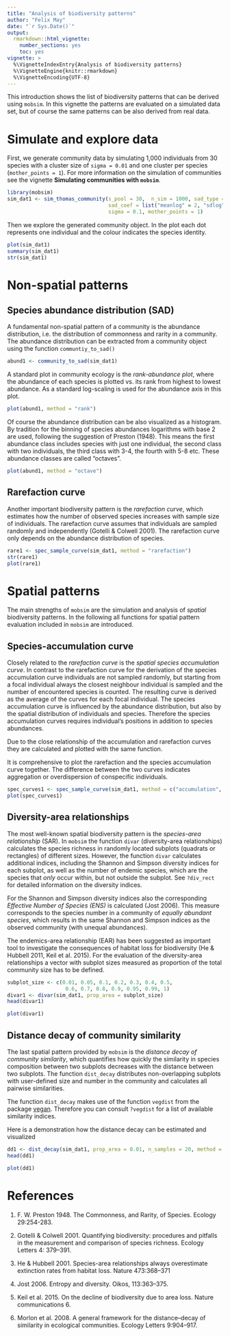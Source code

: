 ```yaml
---
title: "Analysis of biodiversity patterns"
author: "Felix May"
date: "`r Sys.Date()`"
output: 
  rmarkdown::html_vignette:
    number_sections: yes
    toc: yes
vignette: >
  %\VignetteIndexEntry{Analysis of biodiversity patterns}
  %\VignetteEngine{knitr::rmarkdown}
  %\VignetteEncoding{UTF-8}
---
```


This introduction shows the list of biodiversity patterns that can be derived
using `mobsim`. In this vignette the patterns are evaluated on a simulated
data set, but of course the same patterns can be also derived from real data.

# Simulate and explore data

First, we generate community data by simulating 1,000 individuals from 30 species
with a cluster size of `sigma = 0.01` and one cluster per species (`mother_points = 1`).
For more information on the simulation of communities see the vignette **Simulating
communities with `mobsim`**.

```r
library(mobsim)
sim_dat1 <- sim_thomas_community(s_pool = 30,  n_sim = 1000, sad_type = "lnorm",
                                 sad_coef = list("meanlog" = 2, "sdlog" = 1),
                                 sigma = 0.1, mother_points = 1)
```

Then we explore the generated community object. In the plot each dot represents one individual and the colour indicates the species
identity.

```r
plot(sim_dat1)
summary(sim_dat1)
str(sim_dat1)
```

# Non-spatial patterns

## Species abundance distribution (SAD)

A fundamental non-spatial pattern of a community is the abundance distribution,
i.e. the distribution of commonness and rarity in a community. The abundance
distribution can be extracted from a community object using the function 
`communtiy_to_sad()`

```r
abund1 <- community_to_sad(sim_dat1)
```

A standard plot in community ecology is the *rank-abundance plot*, where the 
abundance of each species is plotted vs. its rank from highest to lowest abundance.
As a standard log-scaling is used for the abundance axis in this plot.

```r
plot(abund1, method = "rank")
```

Of course the abundance distribution can be also visualized as a histogram. 
By tradition for the binning of species abundances logarithms with base 2 are used,
following the suggestion of Preston (1948).
This means the first abundance class includes species with just one individual,
the second class with two individuals, the third class with 3-4, the fourth with
5-8 etc. These abundance classes are called "octaves".


```r
plot(abund1, method = "octave")
```

## Rarefaction curve

Another important biodiversity pattern is the *rarefaction curve*, which estimates
how the number of observed species increases with sample size of individuals.
The rarefaction curve assumes that individuals are sampled randomly and
independently (Gotelli & Colwell 2001). The rarefaction curve only depends on 
the abundance distribution of species.

```r
rare1 <- spec_sample_curve(sim_dat1, method = "rarefaction")
str(rare1)
plot(rare1)
```

# Spatial patterns

The main strengths of `mobsim` are the simulation and analysis of *spatial* 
biodiversity patterns. In the following all functions for spatial pattern
evaluation included in `mobsim` are introduced.

## Species-accumulation curve

Closely related to the *rarefaction curve* is the *spatial species accumulation curve*.
In contrast to the rarefaction curve for the derivation of the species accumulation
curve individuals are not sampled randomly, but starting from a focal individual
always the closest neighbour individual is sampled and the
number of encountered species is counted. The resulting curve is derived as the 
average of the curves for each focal individual. The species accumulation curve
is influenced by the abundance distribution, but also by the spatial distribution of 
individuals and species. Therefore the species accumulation curves requires 
individual's positions in addition to species abundances.

Due to the close relationship of the accumulation and rarefaction curves they are
calculated and plotted with the same function.

It is comprehensive to plot the rarefaction and the species accumulation curve
together. The difference between the two curves indicates aggregation or 
overdispersion of conspecific individuals.

```r
spec_curves1 <- spec_sample_curve(sim_dat1, method = c("accumulation", "rarefaction"))
plot(spec_curves1)
```

## Diversity-area relationships

The most well-known spatial biodiversity pattern is the *species-area relationship* 
(SAR). In `mobsim` the function `divar` (diversity-area relationships) calculates
the species richness in randomly located subplots (quadrats or rectangles) of 
different sizes. However, the function `divar` calculates additional indices,
including the Shannon and Simpson diversity indices for each subplot, as well
as the number of endemic species, which are the species that *only* occur within, 
but not outside the subplot. See `?div_rect` for detailed information on 
the diversity indices.

For the Shannon and Simpson diversity indices also the corresponding *Effective
Number of Species (ENS)* is calculated (Jost 2006). This measure corresponds
to the species number in a community of *equally abundant species*, which results
in the same Shannon and Simpson indices as the observed community (with unequal
abundances).

The endemics-area relationship (EAR) has been suggested as important tool to
investigate the consequences of habitat loss for biodiversity (He & Hubbell 2011,
Keil et al. 2015). For the evaluation of the diversity-area relationships a vector
with subplot sizes measured as proportion of the total community size has to be defined.

```r
subplot_size <- c(0.01, 0.05, 0.1, 0.2, 0.3, 0.4, 0.5, 
                   0.6, 0.7, 0.8, 0.9, 0.95, 0.99, 1)
divar1 <- divar(sim_dat1, prop_area = subplot_size)
head(divar1)
```


```r
plot(divar1)
```

## Distance decay of community similarity

The last spatial pattern provided by `mobsim` is the *distance decay of
community similarity*, which quantifies how quickly the similarity in species
composition between two subplots decreases with the distance between two subplots.
The function `dist_decay` distributes non-overlapping subplots with user-defined size
and number in the community and calculates all pairwise similarities. 

The function `dist_decay` makes use of the function `vegdist` from the package
[vegan](https://cran.r-project.org/package=vegan). Therefore you can consult 
`?vegdist` for a list of available similarity indices.

Here is a demonstration how the distance decay can be estimated and visualized

```r
dd1 <- dist_decay(sim_dat1, prop_area = 0.01, n_samples = 20, method = "bray")
head(dd1)

plot(dd1)
```


# References

1. F. W. Preston 1948. The Commonness, and Rarity, of Species. Ecology 29:254-283.

2. Gotelli & Colwell 2001. Quantifying biodiversity: procedures and pitfalls in 
the measurement and comparison of species richness. Ecology Letters 4: 379–391.

3. He & Hubbell 2001. Species-area relationships always overestimate extinction
rates from habitat loss. Nature 473:368–371

4. Jost 2006. Entropy and diversity. Oikos, 113:363–375.

5. Keil et al. 2015. On the decline of biodiversity due to area loss. 
Nature communications 6.

6. Morlon et al. 2008. A general framework for the distance–decay of similarity in ecological communities.
Ecology Letters 9:904–917.
